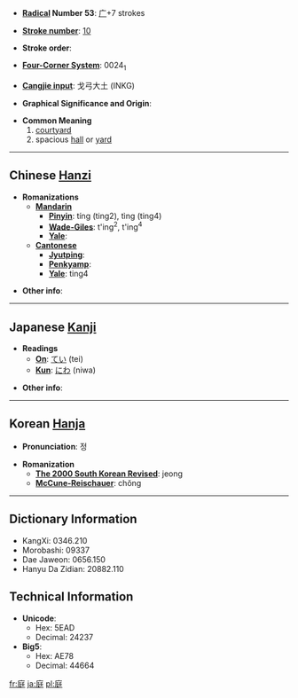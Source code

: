 * '''[[Wiktionary:Chinese radical index| Radical]] Number 53''': [[Wiktionary:Chinese radical index 广|广]]+7 strokes

* '''[[Wiktionary:Chinese total strokes index|Stroke number]]''': [[Wiktionary:Chinese total strokes index 10|10]]

* '''Stroke order''': 

* '''[[Wiktionary:Chinese four corner index|Four-Corner System]]''': 0024<sub>1</sub>

* '''[[Wiktionary:Chinese Cangjie index|Cangjie input]]''': 戈弓大土 (INKG)

* '''Graphical Significance and Origin''': 

* '''Common Meaning'''
*#[[courtyard]]
*# spacious [[hall]] or [[yard]]

----

== Chinese [[Hanzi]] ==

* '''Romanizations'''
** '''[[Mandarin]]'''
*** '''[[Pinyin]]''': tíng (ting2), tìng (ting4)
*** '''[[Wade-Giles]]''': t'ing<sup>2</sup>, t'ing<sup>4</sup>
*** '''[[Yale]]''': 
** '''[[Cantonese]]'''
*** '''[[Jyutping]]''':
*** '''[[Penkyamp]]''': 
*** '''[[Yale]]''': ting4

* '''Other info''': 

----

== Japanese [[Kanji]] ==

* '''Readings'''
** '''[[On]]''': [[てい]] (tei)
** '''[[Kun]]''': [[にわ]] (niwa)

* '''Other info''':  

----

== Korean [[Hanja]] ==

* '''Pronunciation''': 정

* '''Romanization'''
** '''[[The 2000 South Korean Revised Romanization|The 2000 South Korean Revised]]''': jeong
** '''[[McCune-Reischauer]]''': chŏng

----

== Dictionary Information ==

* KangXi: 0346.210
* Morobashi: 09337
* Dae Jaweon: 0656.150
* Hanyu Da Zidian: 20882.110

== Technical Information ==

* '''Unicode''':
** Hex: 5EAD
** Decimal: 24237
* '''Big5''':
** Hex: AE78
** Decimal: 44664

[[fr:庭]]
[[ja:庭]]
[[pl:庭]]